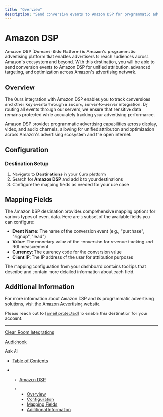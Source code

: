 ```yaml
---
title: "Overview"
description: "Send conversion events to Amazon DSP for programmatic advertising, audience targeting, and cross-channel attribution across Amazon's advertising ecosystem."
---
```


# Amazon DSP

Amazon DSP (Demand-Side Platform) is Amazon's programmatic advertising platform that enables advertisers to reach audiences across Amazon's ecosystem and beyond. With this destination, you will be able to send conversion events to Amazon DSP for unified attribution, advanced targeting, and optimization across Amazon's advertising network.

## Overview

The Ours integration with Amazon DSP enables you to track conversions and other key events through a secure, server-to-server integration. By routing all events through our servers, we ensure that sensitive data remains protected while accurately tracking your advertising performance.

Amazon DSP provides programmatic advertising capabilities across display, video, and audio channels, allowing for unified attribution and optimization across Amazon's advertising ecosystem and the open internet.

## Configuration

### Destination Setup

1. Navigate to **Destinations** in your Ours platform
2. Search for **Amazon DSP** and add it to your destinations
3. Configure the mapping fields as needed for your use case

## Mapping Fields

The Amazon DSP destination provides comprehensive mapping options for various types of event data. Here are a subset of the available fields you can configure:

* **Event Name**: The name of the conversion event (e.g., "purchase", "signup", "lead")
* **Value**: The monetary value of the conversion for revenue tracking and ROI measurement
* **Currency**: The currency code for the conversion value
* **Client IP**: The IP address of the user for attribution purposes

The mapping configuration from your dashboard contains tooltips that describe and contain more detailed information about each field.

## Additional Information

For more information about Amazon DSP and its programmatic advertising solutions, visit the [Amazon Advertising website](https://advertising.amazon.com/).

Please reach out to [\[email protected\]](/cdn-cgi/l/email-protection#d3a0a6a3a3bca1a793bca6a1a0a3a1baa5b2b0aafdb0bcbe) to enable this destination for your account.

***

[Clean Room Integrations](/docs/clean-room-integrations)

[Audiohook](/docs/audiohook)

Ask AI

* [Table of Contents](#)

* * [Amazon DSP](#amazon-dsp)

  * * [Overview](#overview)
    * [Configuration](#configuration)
    * [Mapping Fields](#mapping-fields)
    * [Additional Information](#additional-information)
